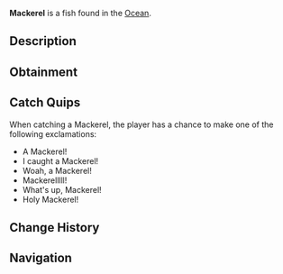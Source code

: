 {{FishInfobox
|image          = Mackerel.png
|rarity         = Common
|sea            = First Sea
|location       = [[Ocean]]
|sublocation    = Saltwater
|sources        = Common Crate, Fishing Rod
|radar_location = 
|xp             = 80
|weather        = Foggy
|time           = Day
|season         = Spring, Autumn
|bait           = Shrimp
|base_weight    = 4
|base_value     = 75
|weight_range   = 3
|base_chance    = 100
|base_resil     = 85
}}
'''Mackerel''' is a {{Rarity|Common}} fish found in the [[Ocean]].

== Description ==
{{Description|The Mackerel is a fast-swimming, silver fish with distinctive stripes and high-oil content. Mackerel are most active from spring to autumn in mildly warm weather.|Bestiary Entry}}

== Obtainment ==
{{Description|Found in mildly warm saltwater.|Bestiary Hint}}
{{Fish Availability|
Ancient Isle/Algae Hunt
Apex Fish Hunt/Mosslurker
Atlantis/Surrounding Ocean
FischFright/Frightful Pool
Forsaken Shores/Algae Hunt
Golden Tide
LEGO Pool/Studolodon Hunt
Lovestorm/Normal
Lovestorm/Supercharged
Lucky Event/Blarney McBreeze
Lucky Event/O'Mango Goldgrin
Lucky Event/Plumrick O'Luck
Lucky Event/Rowdy McCharm
Lucky Event/Sunny O'Coin
Megalodon Hunt/Eclipse and Weekend
Megalodon Hunt/Normal
Moosewood/Docks
Moosewood/Surrounding Ocean
Mushgrove Swamp/Algae Hunt
Narwhal Hunt/Beluga/First Sea
Narwhal Hunt/Magician Narwhal/First Sea
Narwhal Hunt/Narwhal/First Sea
Northern Summit/Surrounding Ocean
Ocean
Ocean/Deep Ocean
Ocean/Harvesters Spike
Ocean/Strange Whirlpool
Ocean/The Arch
Orca Migration/Ancient
Orca Migration/Normal
Roslit Bay/Surrounding Ocean
Shark Hunt/Great Hammerhead Shark
Shark Hunt/Great White Shark
Shark Hunt/Whale Shark
Snowcap Island/Algae Hunt
Whale Migration/Moby
Whale Migration/Normal
|top_rods      = 
Leviathan's Fang Rod\233712.78\0;
Free Spirit Rod\225863.12\22950.06;
Trident Rod\217198.65\18387.34;
No-Life Rod\212068.95\36161.07;
Azure Of Lagoon\209780.81\38313.88;
Great Rod of Oscar\206501.95\24193.49;
Resourceful Rod\166094.45\31350.77;
Destiny Rod\195175.27\18552.51;
Nocturnal Rod\118883.68\121281.51;
Frog Rod\176409.68\40759.26;
Riptide Rod\175284.05\40499.18;
Firefly Rod\192228.05\39980.2;
Fast Rod\172686.48\38422.3;
Seraphic Rod\207983.03\26220.99;
Astralhook Rod\206730.76\0;
Ethereal Prism Rod\206688.66\0;
Challenger's Rod\204870.9\37386.3;
Rod Of The Forgotten Fang\198006.29\23722.58;
Blazebringer Rod\191528.48\34975.25;
Rod Of The Exalted One\187083.12\0;
Rod Of The Depths\183983.62\21146.88;
Zeus Rod\180811\29844.02;
Verdant Shear Rod\179839.69\34293.32;
Depthseeker Rod\168304.78\27843.02;
Volcanic Rod\166621.26\25124.29;
Avalanche Rod\166354.2\24067.61;
Training Rod\141963.01\18426.43;
Steady Rod\82111.54\13030.09
|recommended   = Trident Rod
}}

== Catch Quips ==
When catching a Mackerel, the player has a chance to make one of the following exclamations:
* A Mackerel!
* I caught a Mackerel!
* Woah, a Mackerel!
* Mackerelllll!
* What's up, Mackerel!
* Holy Mackerel!

== Change History ==
{{Change History|{{subst:Current Version}}}}

== Navigation ==
{{Fish Navbox|Ocean}}